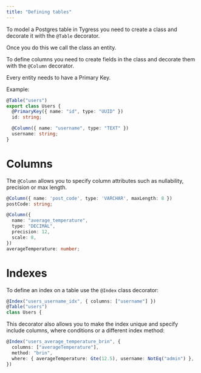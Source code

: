 ```yaml
---
title: "Defining tables"
---
```


To model a Postgres table in Tygress you need to create a class and decorate it with the `@Table` decorator.

Once you do this we call the class an <Tooltip tip="Classes and decorators that define your schema">entity</Tooltip>.

To define columns you need to create fields in the class and decorate them with the `@Column` decorator.

Every <Tooltip tip="Classes and decorators that define your schema">entity</Tooltip> needs to have a <Tooltip tip="Column with a Postgres primary key on it">Primary Key</Tooltip>.

Example:
```typescript
@Table("users")
export class Users {
  @PrimaryKey({ name: "id", type: "UUID" })
  id: string;

  @Column({ name: "username", type: "TEXT" })
  username: string;
}
```

# Columns

The `@Column` allows you to specify column attributes such as nullability, precision or max length.
```typescript
@Column({ name: 'post_code', type: 'VARCHAR', maxLength: 8 })
postCode: string;

@Column({
  name: "average_temperature",
  type: "DECIMAL",
  precision: 12,
  scale: 8,
})
averageTemperature: number;
```

# Indexes

To define an index on a table use the `@Index` class decorator:

```typescript
@Index("users_username_idx", { columns: ["username"] })
@Table("users")
class Users {
```

This decorator also allows you to make the index unique and specify include columns, where conditions or a different index method:
```typescript
@Index("users_average_temperature_brin", {
  columns: ["averageTemperature"],
  method: "brin",
  where: { averageTemperature: Gte(12.5), username: NotEq("admin") },
})
```